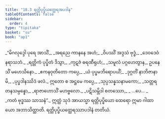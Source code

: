 ```yaml
---
title: "18.3 ရတ္တိပုပ္ဖိယတ္ထေရအပဒါန"
tableOfContents: false
sidebar:
  order: 4
type: "tipitaka"
basket: "su"
book: "ap1"
---
```



<DynamicBreadcrumb />

<Division number="13" book="ap1">

<Paragraph number="2526" type="verses" book="ap1">
_“မိဂလုဒ္ဒေါ ပုရေ အာသိံ,_  
_အရညေ ကာနနေ အဟံ;_  
_ဝိပဿိံ အဒ္ဒသံ ဗုဒ္ဓံ,_  
_ဒေဝဒေဝံ နရာသဘံ._  

</Paragraph>

</Division>
<Division number="14" book="ap1">

<Paragraph number="2527" type="verses" book="ap1">
_ရတ္တိကံ ပုပ္ဖိတံ ဒိသွာ,_  
_ကုဋဇံ ဓရဏီရုဟံ;_  
_သမူလံ ပဂ္ဂဟေတွာန,_  
ဥပနေသိံ မဟေသိနော._  

</Paragraph>

</Division>
<Division number="15" book="ap1">

<Paragraph number="2528" type="verses" book="ap1">
_ဧကနဝုတိတော ကပ္ပေ,_  
_ယံ ပုပ္ဖမဘိရောပယိံ;_  
_ဒုဂ္ဂတိံ နာဘိဇာနာမိ,_  
_ပုပ္ဖဒါနဿိဒံ ဖလံ._  

</Paragraph>

</Division>
<Division number="16" book="ap1">

<Paragraph number="2529" type="verses" book="ap1">
ဣတော စ အဋ္ဌမေ ကပ္ပေ,_  
_သုပ္ပသန္နသနာမကော;_  
_သတ္တရတနသမ္ပန္နော,_  
_ရာဇာဟောသိံ မဟဗ္ဗလော._  

</Paragraph>

</Division>
<Division number="17" book="ap1">

<Paragraph number="2530" type="verses" book="ap1">
_ပဋိသမ္ဘိဒါ စတဿော,_  
_ …ပေ… _  
_ကတံ ဗုဒ္ဓဿ သာသနံ”._  

</Paragraph>

<Paragraph number="2531" book="ap1">
ဣတ္ထံ သုဒံ အာယသ္မာ ရတ္တိပုပ္ဖိယော ထေရော ဣမာ ဂါထာယော အဘာသိတ္ထာတိ.

</Paragraph>
</Division>

<Paragraph number="2532" type="center" book="ap1">
ရတ္တိပုပ္ဖိယတ္ထေရဿာပဒါနံ တတိယံ.
</Paragraph>